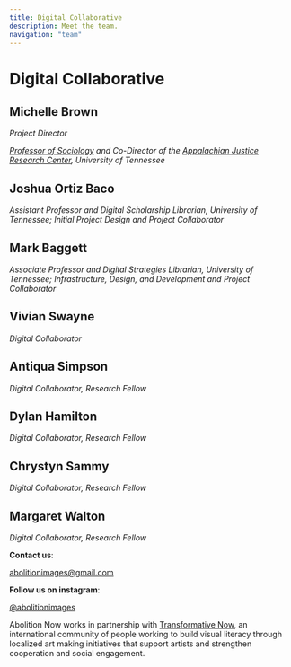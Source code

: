 ```yaml
---
title: Digital Collaborative
description: Meet the team.
navigation: "team"
---
```


# Digital Collaborative

## Michelle Brown

*Project Director*

*<a href="https://sociology.utk.edu/people/michelle-brown/">Professor of Sociology</a> and Co-Director of the
<a href="https://ajrc.utk.edu">Appalachian Justice Research Center</a>, University of Tennessee*

## Joshua Ortiz Baco

*Assistant Professor and Digital Scholarship Librarian, University of Tennessee; Initial Project Design and Project Collaborator*

## Mark Baggett

*Associate Professor and Digital Strategies Librarian, University of Tennessee; Infrastructure, Design, and Development and Project Collaborator*

## Vivian Swayne

*Digital Collaborator*

## Antiqua Simpson

*Digital Collaborator, Research Fellow*

## Dylan Hamilton 

*Digital Collaborator, Research Fellow*

## Chrystyn Sammy

*Digital Collaborator, Research Fellow*

## Margaret Walton

*Digital Collaborator, Research Fellow*

**Contact us**:

<a href="mailto:abolitionimages@gmail.com">abolitionimages@gmail.com</a>

**Follow us on instagram**:

<a href="https://www.instagram.com/abolitionimages">@abolitionimages</a>

Abolition Now works in partnership with <a href="https://transformativenow.org">Transformative Now</a>, an international
community of people working to build visual literacy through localized art making initiatives that support artists and
strengthen cooperation and social engagement.
